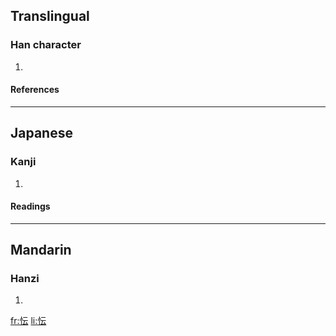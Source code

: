 ==Translingual==
===Han character===
{{Han char|rn=61|rad=心|as=04|sn=7|four=|canj=心一一戈 (PMMI)}}
# {{defn|Han|sort=心04}}
====References====
{{Han ref|kx=0378.220|dkj=10391|dj=0706.220|hdz=42275.120|uh=5FF6|ud=24566}}
----
==Japanese==
===Kanji===
{{ja-kanji|grade=|rs=心04}}
# {{defn|Japanese}} 
====Readings====
{{ja-readings|on=[[こん]] (kon), [[ごん]] (gon), [[うん]] (un)|kun=[[もだえる]] (modaeru), [[まよう]] (mayou)}}
----
==Mandarin==
===Hanzi===
{{cmn-hanzi|pin=[[hún]] ([[hun2]])|wg=hun<sup>2</sup>}}
# {{defn|Mandarin}}

[[fr:忶]]
[[li:忶]]